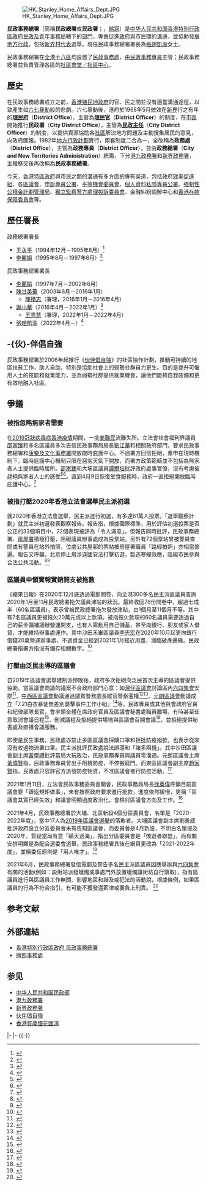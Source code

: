 {{not|民政事務處}}
{{香港政府部門基礎資訊
|中文部門名稱=民政事務總署
|英文部門名稱=Home Affairs Department
|部門標誌=Home Affairs Department.svg
|首長職銜=署長
|首長姓名=[[張趙凱渝|張趙凱渝]]
|副首長職銜=副署長
|副首長姓名=[[張誼_(香港政府官員)|張誼]]、[[王秀慧|王秀慧]]
|副首長職銜2=助理署長
|副首長姓名2=[[左健蘭|左健蘭]]、[[鍾雅之|鍾雅之]]、[[任向華|任向華]]、[[李慧婷|李慧婷]]<br/>
[[李冠殷|李冠殷]]、[[謝冰心_(香港政府官員)|謝冰心]]、[[賴玉雲|賴玉雲]]
|副首長職銜3=總新聞主任
|副首長姓名3=[[陳永斌|陳永斌]]
|成立年份=1968年
|所屬部門=[[民政及青年事務局|民政及青年事務局]]
|總部={{HKG}}[[灣仔|灣仔]][[軒尼詩道|軒尼詩道]]130號[[修頓中心|修頓中心]]29字樓
|網站=http://www.had.gov.hk
}}
[[File:HK_Stanley_Home_Affairs_Dept.JPG|thumb]]

'''民政事務總署'''（簡稱'''民政總署'''或'''民政署'''；{{lang-en|'''Home Affairs Department'''}}，[[縮寫|縮寫]]{{lang|en|'''HAD'''}}）是[[中华人民共和国|中华人民共和国]][[香港特別行政區政府|香港特別行政區政府]][[民政及青年事務局|民政及青年事務局]]轄下的[[香港特別行政區政府部門|部門]]，專責促進[[香港政府|政府]]與市民間的溝通，並協助發展[[地方行政計劃|地方行政]]，包括[[新界|新界]][[村代表|村代表]]選舉。現任民政事務總署署長為[[張趙凱渝|張趙凱渝]]女士。

民政事務總署在[[香港十八區|全港十八區]]均設置了[[民政事務處|民政事務處]]，由[[民政事務專員|民政事務專員]]主管；民政事務總署並負責管理各區的[[香港社區會堂|社區會堂／社區中心]]。

==歷史==
在民政事務總署成立之前，[[香港殖民地時期#香港政府|香港殖民地政府]]的官、民之間並沒有適當溝通途徑，以致產生如[[六七暴動|六七暴動]]般的悲劇。六七暴動後，港府於1968年5月倣效在[[新界|新界]]行之有年的'''[[理民府|理民府]]'''（'''District Office'''）、主管為'''[[理民官|理民官]]'''（'''District Officer'''）的制度，在[[香港市區|市區]]開始推行'''民政署'''（'''City District Office'''），主管為'''[[民政主任|民政主任]]'''（'''City District Officer'''）的制度，以提供資源協助各[[社區|社區]]解決地方問題及主動搜集居民的意見，向政府匯報。1982年[[地方行政計劃|地方行政計劃]]實行，兩套制度二合為一，全改稱為'''政務處'''（'''District Office'''），主管為'''政務專員'''（'''District Officer'''），並由'''政務總署'''（'''City and New Territories Administration'''）統籌，下分[[港九政務署|港九政務署]]和[[新界政務署|新界政務署]]，主權移交後再改稱為'''民政事務總署'''。

今天，[[香港特區政府|香港特區政府]]與市民之間的溝通有多方面的專有渠道，包括政府[[效率促進組|效率促進組]]、各[[香港區議會|區議會]]、[[申訴專員公署|申訴專員公署]]、[[平等機會委員會|平等機會委員會]]、[[香港個人資料私隱專員公署|個人資料私隱專員公署]]、[[強制性公積金計劃管理局|強制性公積金計劃管理局]]、[[獨立監察警方處理投訴委員會|獨立監察警方處理投訴委員會]]、金融糾紛調解中心和[[香港存款保障委員會|香港存款保障委員會]]等。

==歷任署長==
{{未完成列表}}
;政務總署署長
*[[王永平_(香港)|王永平]]（1994年12月－1995年8月）<ref>{{cite web|title=政府公布高層官員任命|url=http://www.info.gov.hk/gia/general/200002/29/0229105.htm|publisher=政府新聞處|accessdate=2016-03-18|date=2000-02-29|archive-date=2016-04-02|archive-url=https://web.archive.org/web/20160402125026/http://www.info.gov.hk/gia/general/200002/29/0229105.htm|dead-url=yes}}</ref>
*[[李麗娟|李麗娟]]（1995年8月－1997年6月）<ref>{{cite web|title=梁寶榮和李麗娟退休|url=http://www.info.gov.hk/gia/general/200509/06/P200509060170.htm|publisher=政府新聞處|accessdate=2016-03-18|date=2005-09-06|archive-date=2016-03-04|archive-url=https://web.archive.org/web/20160304200058/http://www.info.gov.hk/gia/general/200509/06/P200509060170.htm|dead-url=no}}</ref>
;民政事務總署署長
*[[李麗娟|李麗娟]]（1997年7月－2002年6月）
*[[陳甘美華|陳甘美華]]（2003年6月－2016年1月）
**[[陳積志|陳積志]]（署理，2016年1月－2016年4月）
*[[謝小華|謝小華]]（2016年4月－2022年1月）<ref>{{cite web|title=高層官員任命（附圖）|url=http://www.info.gov.hk/gia/general/201603/17/P201603170492.htm|publisher=政府新聞處|accessdate=2016-03-18|date=2016-03-17|archive-date=2016-03-23|archive-url=https://web.archive.org/web/20160323034121/http://www.info.gov.hk/gia/general/201603/17/P201603170492.htm|dead-url=yes}}</ref>
**[[王秀慧|王秀慧]]（署理，2022年1月－2022年4月）
*[[張趙凱渝|張趙凱渝]]（2022年4月－）<ref>{{cite web|title=高層官員任命（附圖）|url= https://www.info.gov.hk/gia/general/202203/25/P2022032500302.htm|publisher=政府新聞處|date=2022-03-26|archive-date=2022-03-25|archive-url= https://www.info.gov.hk/gia/general/202203/25/P2022032500302.htm|dead-url=yes}}</ref>

==-{伙}-伴倡自強==
{{Main|伙伴倡自強}}

民政事務總署於2006年起推行《[[伙伴倡自強|伙伴倡自強]]》的社區協作計劃，推動可持續的地區扶貧工作，助人自助，特別是協助社會上的弱勢社群自力更生。目的是提升可僱用人士的技能和就業能力，並為弱勢社群提供就業機會，讓他們能夠自我裝備和更有效地融入社區。

==爭議==
===被指忽略無家者需要===
在[[2019冠狀病毒病香港疫情|2019冠狀病毒病香港疫情]]期間，一批[[麥難民|麥難民]]流離失所。立法會社會福利界議員[[邵家臻|邵家臻]]和多名區議員多次去信民政事務局局長[[劉江華|劉江華]]和相關政府部門，要求民政事務總署和[[康樂及文化事務署|康樂及文化事務署]]開放臨時庇護中心。不過署方回信拒絕，重申在現時機制下，臨時庇護中心機制只限在惡劣天氣下開放，而署方政策範疇並不包括為無家者人士提供臨時居所。[[邵家臻|邵家臻]]和大埔區議員[[譚爾培|譚爾培]]批評政府處事官僚，沒有考慮被趕絕無家者人士的感受<ref>{{cite news |author1=黃文軒 |title=【新冠肺炎】露營地點關　無家者失居所　區議員：應考慮人的處境 |url=https://www.hk01.com/18%E5%8D%80%E6%96%B0%E8%81%9E/456726/%E6%96%B0%E5%86%A0%E8%82%BA%E7%82%8E-%E9%9C%B2%E7%87%9F%E5%9C%B0%E9%BB%9E%E9%97%9C-%E7%84%A1%E5%AE%B6%E8%80%85%E5%A4%B1%E5%B1%85%E6%89%80-%E5%8D%80%E8%AD%B0%E5%93%A1-%E6%87%89%E8%80%83%E6%85%AE%E4%BA%BA%E7%9A%84%E8%99%95%E5%A2%83 |accessdate=2020-04-06 |publisher=香港01 |date=2020-04-03 |archive-date=2020-04-06 |archive-url=https://web.archive.org/web/20200406113834/https://www.hk01.com/18%E5%8D%80%E6%96%B0%E8%81%9E/456726/%E6%96%B0%E5%86%A0%E8%82%BA%E7%82%8E-%E9%9C%B2%E7%87%9F%E5%9C%B0%E9%BB%9E%E9%97%9C-%E7%84%A1%E5%AE%B6%E8%80%85%E5%A4%B1%E5%B1%85%E6%89%80-%E5%8D%80%E8%AD%B0%E5%93%A1-%E6%87%89%E8%80%83%E6%85%AE%E4%BA%BA%E7%9A%84%E8%99%95%E5%A2%83 |dead-url=no }}</ref><ref>{{cite news |title=政Whats噏：懶理無家者恐染疫　劉江華被嘲「神隱局長」 |url=https://hk.on.cc/hk/bkn/cnt/news/20200404/bkn-20200404204753103-0404_00822_001.html |accessdate=2020-04-06 |publisher=on.cc |date=2020-04-04 |archive-date=2020-04-06 |archive-url=https://web.archive.org/web/20200406113828/https://hk.on.cc/hk/bkn/cnt/news/20200404/bkn-20200404204753103-0404_00822_001.html |dead-url=no }}</ref>。直到4月9日恢復堂食服務時，政府一直拒絕開放臨時庇護中心。<ref>{{cite web |title=議員關注露宿者棲身 民政事務總署稱未能開放臨時中心 - RTHK |url=https://news.rthk.hk/rthk/ch/component/k2/1519197-20200406.htm |website=news.rthk.hk |accessdate=2020-04-10 |language=zh-tw |archive-date=2020-05-04 |archive-url=https://web.archive.org/web/20200504170043/https://news.rthk.hk/rthk/ch/component/k2/1519197-20200406.htm |dead-url=no }}</ref>

===被指打壓2020年香港立法會選舉民主派初選===
{{main|2020年香港立法會選舉民主派初選}}
就2020年香港立法會選舉，民主派進行初選，有多達61萬人投票。「選舉觀察計劃」就民主派初選發表觀察報告。報告指，根據國際標準，用於評估初選投票是否公正的33個項目中，22個表現被評為「令人滿意」，但報告同時批評，民政事務總署、[[房屋署|房屋署]]積極打壓，阻礙議員辦事處成為投票站。另外有72個票站曾被警員查問或有警員在站外拍照，位處公共屋邨的票站被房屋署職員「路經拍照」亦相當普遍。報告又呼籲，北京停止用涉違國安法打擊初選，製造寒蟬效應，阻礙市民參與合法公共活動。<ref name="AppleDaily-20200724-1">{{cite web |title=初選三成票站遭警查拍照　 觀察報告︰民政、房署配合打壓合法投票 |url=https://hk.appledaily.com/local/20200724/A6BKWW3J3NLJXZLOKKUO627HTA/ |accessdate=2020-07-24 |archive-date=2020-07-23 |archive-url=https://web.archive.org/web/20200723224650/https://hk.appledaily.com/local/20200724/A6BKWW3J3NLJXZLOKKUO627HTA/ |dead-url=no }}</ref><ref name="AppleDaily-20200723">{{cite web |title=【泛民初選】「選舉觀察計劃」報告：政府打壓 三成票站遭警查問拍照 |url=https://hk.appledaily.com/local/20200723/NEPYSWNFQMVU7IM3IKUMY2MQWY/ |accessdate=2020-07-24 |archive-date=2020-07-24 |archive-url=https://web.archive.org/web/20200724032110/https://hk.appledaily.com/local/20200723/NEPYSWNFQMVU7IM3IKUMY2MQWY/ |dead-url=yes }}</ref>

===區議員申領實報實銷開支被拖數===
《蘋果日報》在2020年12月底透過電郵問卷，向全港300多名民主派區議員查詢2020年1月至11月民政總署拖欠議員津貼的狀況。最終收回78份問卷中，超過七成半（60名區議員)，表示曾被民政總署拖欠發放津貼，由1個月至11個月不等。其中有7名區議員更被拖欠20萬元或以上款項。被指拖欠款項的60名議員需要透過自己的薪金彌補議辦營運開支，也有人需動用自己儲蓄，甚至向銀行、朋友或家人借貸，才能維持辦事處運作。其中沙田禾輋區議員[[李志宏|李志宏]]在2020年10月起更向銀行借錢20萬營運辦事處，不過資金已經到2021年1月接近用盡，瀕臨破產邊緣。民政總署指署方指沒有備存相關數字。<ref>{{cite news |title=逾七成半區議員曾被民政拖數 有人被拖$30萬戶口僅餘$1,100 |url=https://hk.appledaily.com/local/20210119/IRVVEP73VFA3JEVA6UCGFIYEB4/ |accessdate=2021-01-19 |work=蘋果日報 |date=2021-01-19 |archive-date=2021-04-08 |archive-url=https://web.archive.org/web/20210408060204/https://hk.appledaily.com/local/20210119/IRVVEP73VFA3JEVA6UCGFIYEB4/ |dead-url=no }}</ref>

===打壓由泛民主導的區議會===
自2019年區議會選舉建制派慘敗後，政府多次拒絕向泛民首次主導的區議會提供協助。當區議會商議的議案不合政府部門心意：如[[灣仔區議會|灣仔區議會]]討論區內[[六四集會|六四集會]]安排<ref>{{cite news|url=https://www.hkcnews.com/article/30050/民政專員-灣仔區議會-陳天柱-30054/灣仔區議會討論六四集會安排、動議譴責林鄭-民政專員兩度帶隊離場|title=灣仔區議會討論六四集會安排、動議譴責林鄭-民政專員兩度帶隊離場|work=《[[眾新聞|眾新聞]]》|date=2020-05-19|accessdate=2020-05-19|language=中文|archive-date=2020-07-21|archive-url=https://web.archive.org/web/20200721052945/https://www.hkcnews.com/article/30050/%E6%B0%91%E6%94%BF%E5%B0%88%E5%93%A1-%E7%81%A3%E4%BB%94%E5%8D%80%E8%AD%B0%E6%9C%83-%E9%99%B3%E5%A4%A9%E6%9F%B1-30054/%E7%81%A3%E4%BB%94%E5%8D%80%E8%AD%B0%E6%9C%83%E8%A8%8E%E8%AB%96%E5%85%AD%E5%9B%9B%E9%9B%86%E6%9C%83%E5%AE%89%E6%8E%92%E3%80%81%E5%8B%95%E8%AD%B0%E8%AD%B4%E8%B2%AC%E6%9E%97%E9%84%AD-%E6%B0%91%E6%94%BF%E5%B0%88%E5%93%A1%E5%85%A9%E5%BA%A6%E5%B8%B6%E9%9A%8A%E9%9B%A2%E5%A0%B4|dead-url=no}}</ref>、[[中西區區議會|中西區區議會]]動議通過譴責警務處長縱容警察濫權<ref>{{cite news|url=https://news.mingpao.com/pns/港聞/article/20200118/s00002/1579285974631/民政專員拉隊離場-中西區議員申訴署投訴|title=民政專員拉隊離場-中西區議員申訴署投訴|work=《[[明報|明報]]》|date=2020-01-18|accessdate=2020-01-18|language=中文|archive-date=2020-01-18|archive-url=https://web.archive.org/web/20200118051044/https://news.mingpao.com/pns/%E6%B8%AF%E8%81%9E/article/20200118/s00002/1579285974631/%E6%B0%91%E6%94%BF%E5%B0%88%E5%93%A1%E6%8B%89%E9%9A%8A%E9%9B%A2%E5%A0%B4-%E4%B8%AD%E8%A5%BF%E5%8D%80%E8%AD%B0%E5%93%A1%E7%94%B3%E8%A8%B4%E7%BD%B2%E6%8A%95%E8%A8%B4|dead-url=no}}</ref><ref>{{cite news|url=https://news.mingpao.com/ins/港聞/article/20200117/s00001/1579232736437/中西區區議會表決時民政專員離場-羅智光否認違政治中立原則|title=中西區區議會表決時民政專員離場-羅智光否認違政治中立原則|work=《[[明報|明報]]》|date=2020-01-17|accessdate=2020-01-17|language=中文|archive-date=2020-01-17|archive-url=https://web.archive.org/web/20200117144404/https://news.mingpao.com/ins/%e6%b8%af%e8%81%9e/article/20200117/s00001/1579232736437/%e4%b8%ad%e8%a5%bf%e5%8d%80%e5%8d%80%e8%ad%b0%e6%9c%83%e8%a1%a8%e6%b1%ba%e6%99%82%e6%b0%91%e6%94%bf%e5%b0%88%e5%93%a1%e9%9b%a2%e5%a0%b4-%e7%be%85%e6%99%ba%e5%85%89%e5%90%a6%e8%aa%8d%e9%81%95%e6%94%bf%e6%b2%bb%e4%b8%ad%e7%ab%8b%e5%8e%9f%e5%89%87|dead-url=no}}</ref>、[[元朗區議會|元朗區議會]]動議成立「7.21白衣暴徒無差別襲擊事件工作小組」<ref>{{cite news|url=https://www.hkcnews.com/article/30092/元朗區議會-721元朗恐襲-張秀賢-30092/【721十個月】民政處dq元朗區議會「721工作小組」-稱「超出職能、妨礙司法公正」-區議員擬另聘法律顧問|title=【721十個月】民政處DQ元朗區議會「721工作小組」-稱「超出職能、妨礙司法公正」-區議員擬另聘法律顧問|work=《[[眾新聞|眾新聞]]》|date=2020-05-20|accessdate=2020-05-20|language=中文|archive-date=2020-06-05|archive-url=https://web.archive.org/web/20200605114326/https://www.hkcnews.com/article/30092/%E5%85%83%E6%9C%97%E5%8D%80%E8%AD%B0%E6%9C%83-721%E5%85%83%E6%9C%97%E6%81%90%E8%A5%B2-%E5%BC%B5%E7%A7%80%E8%B3%A2-30092/%E3%80%90721%E5%8D%81%E5%80%8B%E6%9C%88%E3%80%91%E6%B0%91%E6%94%BF%E8%99%95dq%E5%85%83%E6%9C%97%E5%8D%80%E8%AD%B0%E6%9C%83%E3%80%8C721%E5%B7%A5%E4%BD%9C%E5%B0%8F%E7%B5%84%E3%80%8D-%E7%A8%B1%E3%80%8C%E8%B6%85%E5%87%BA%E8%81%B7%E8%83%BD%E3%80%81%E5%A6%A8%E7%A4%99%E5%8F%B8%E6%B3%95%E5%85%AC%E6%AD%A3%E3%80%8D-%E5%8D%80%E8%AD%B0%E5%93%A1%E6%93%AC%E5%8F%A6%E8%81%98%E6%B3%95%E5%BE%8B%E9%A1%A7%E5%95%8F|dead-url=no}}</ref>等，民政專員或其他與會政府官員和紀律部隊長官，會率領全體在席政府官員及區議會秘書處職員離場，有時甚至任意取消會議日程<ref>{{cite news|url=https://www.inmediahk.net/node/1071463|title=民政處突取消東區監警會-民主派批警權凌駕區議會|work=《[[獨立媒體|獨立媒體]]》|date=2020-03-10|accessdate=2020-03-10|language=中文|archive-date=2020-03-11|archive-url=https://web.archive.org/web/20200311143917/https://www.inmediahk.net/node/1071463|dead-url=no}}</ref>、刪減議程及拒絕提供場地與區議會召開會議<ref>{{cite news|url=https://news.rthk.hk/rthk/ch/component/k2/1524650-20200506.htm|title=區議會不滿被安排會議場地-民政事務總署指議員喧嘩|work=《[[香港電台|香港電台]]》|date=2020-05-06|accessdate=2020-05-06|language=中文|archive-date=2020-07-21|archive-url=https://web.archive.org/web/20200721060332/https://news.rthk.hk/rthk/ch/component/k2/1524650-20200506.htm|dead-url=no}}</ref>，並拒絕提供秘書處及直播會議服務。

即使是民生事務，民政處亦禁止多區區議會採購口罩和拒批防疫撥款，也表示從來沒有收過物流署口罩。民主派批評民政處說法誤導和「諸多阻撓」。其中沙田區議會副主席[[黃學禮|黃學禮]]批評當局大玩政治，民政事務專員與議員零溝通。元朗區議會主席[[黃偉賢|黃偉賢]]指，民政事務專員曾出手阻撓防疫，不停搬龍門。而東區區議會副主席[[趙家賢|趙家賢]]指，民政處只容許官方派發防疫物資，不准區議會推行防疫活動。<ref>{{cite news |title=多區區議會稱從無收過物流署口罩 民主派轟徐英偉指鹿為馬 |url=https://www.inmediahk.net/node/1079677 |accessdate=2021-01-11 |publisher=香港獨立媒體 |date=2021-01-11 |archive-date=2021-04-08 |archive-url=https://web.archive.org/web/20210408054729/https://www.inmediahk.net/node/1079677 |dead-url=no }}</ref>

2021年1月11日，立法會民政事務委員會開會，民政事務局局長[[徐英偉|徐英偉]]呼籲目前區議會要「跟返規矩做事」，未有按照政府要求進行批款，進度依然緩慢，更稱「區議會其實已經失效」和議會明顯過度政治化，會檢討區議會方向及工作。<ref>{{cite news |title=徐英偉：區議會已失效　正檢視區議會未來方向 |url=https://news.now.com/home/local/player?newsId=419879 |accessdate=2021-01-11 |publisher=Now新聞台 |date=2021-01-11 |archive-date=2021-04-08 |archive-url=https://web.archive.org/web/20210408060227/https://news.now.com/home/local/player?newsId=419879 |dead-url=no }}</ref>

2021年4月，民政事務總署於大埔、北區新設4個分區委員會，名單是「2020-2022年度」，當中17人為[[2019年區議會選舉|2019年區議會選舉]]的落敗者。大埔區議會副主席劉勇威批評政府設立分區委員會未有告知區議會，而委員會是4月新設，不明白名單提及2020年，質疑當局有意「瞞天過海」，指出分區委員會是「敗選者聯盟」，而有關安排明顯是為配合選委會選舉。民政事務總署其後在網頁更改為「2021-2022年度」，並稱委任原則是「用人唯才」。<ref>{{cite news |title=大埔北區新設分區會 17區選敗者獲委 改制後有望晉身選委 民政署：用人唯才 |url=https://news.mingpao.com/pns/%e6%b8%af%e8%81%9e/article/20210408/s00002/1617820693052/%e5%a4%a7%e5%9f%94%e5%8c%97%e5%8d%80%e6%96%b0%e8%a8%ad%e5%88%86%e5%8d%80%e6%9c%83-17%e5%8d%80%e9%81%b8%e6%95%97%e8%80%85%e7%8d%b2%e5%a7%94-%e6%94%b9%e5%88%b6%e5%be%8c%e6%9c%89%e6%9c%9b%e6%99%89%e8%ba%ab%e9%81%b8%e5%a7%94-%e6%b0%91%e6%94%bf%e7%bd%b2-%e7%94%a8%e4%ba%ba%e5%94%af%e6%89%8d |accessdate=2021-04-09 |work=明報 |date=2021-04-08 |archive-date=2021-04-08 |archive-url=https://web.archive.org/web/20210408022048/https://news.mingpao.com/pns/%E6%B8%AF%E8%81%9E/article/20210408/s00002/1617820693052/%E5%A4%A7%E5%9F%94%E5%8C%97%E5%8D%80%E6%96%B0%E8%A8%AD%E5%88%86%E5%8D%80%E6%9C%83-17%E5%8D%80%E9%81%B8%E6%95%97%E8%80%85%E7%8D%B2%E5%A7%94-%E6%94%B9%E5%88%B6%E5%BE%8C%E6%9C%89%E6%9C%9B%E6%99%89%E8%BA%AB%E9%81%B8%E5%A7%94-%E6%B0%91%E6%94%BF%E7%BD%B2-%E7%94%A8%E4%BA%BA%E5%94%AF%E6%89%8D |dead-url=no }}</ref>

2021年6月，民政事務總署發信電郵及警告多名民主派區議員因應舉辦與[[六四集會|六四集會]]有關的活動(例如：設街站派發蠟燭或事處門外放置蠟燭讓街坊自行領取)，指有區議員進行與區議員工作無關、影響地區和諧及或犯法的活動說，根據條例，如果區議員的行為不符合指引，有可能不獲發還薪津或要負上刑責。 <ref>{{cite news|title=擺六四街站區議員陸續收警告信　fb貼 Beyond歌詞、籲熄燈一小時　被指與區議會工作無關|url=https://beta.thestandnews.com/politics/a-%E6%9B%BE%E6%B4%BE%E8%A0%9F%E7%87%AD-%E6%93%BA%E5%85%AD%E5%9B%9B%E8%A1%97%E7%AB%99%E5%8D%80%E8%AD%B0%E5%93%A1%E9%99%B8%E7%BA%8C%E6%94%B6%E6%B0%91%E6%94%BF%E8%AD%A6%E5%91%8A%E4%BF%A1-%E6%9C%AA%E6%8F%90%E5%85%AD%E5%9B%9B-%E7%86%84%E7%87%88%E4%B8%80%E5%B0%8F%E6%99%82-%E6%B4%BB%E5%8B%95%E5%90%8C%E8%A2%AB%E6%8C%87%E8%88%87%E5%8D%80%E8%AD%B0%E6%9C%83%E5%B7%A5%E4%BD%9C%E7%84%A1%E9%97%9C|accessdate=2021-06-06|work=[[立場新聞|立場新聞]]|date=2021-06-06|archive-date=2021-06-07|archive-url=https://web.archive.org/web/20210607112140/https://beta.thestandnews.com/politics/a-%E6%9B%BE%E6%B4%BE%E8%A0%9F%E7%87%AD-%E6%93%BA%E5%85%AD%E5%9B%9B%E8%A1%97%E7%AB%99%E5%8D%80%E8%AD%B0%E5%93%A1%E9%99%B8%E7%BA%8C%E6%94%B6%E6%B0%91%E6%94%BF%E8%AD%A6%E5%91%8A%E4%BF%A1-%E6%9C%AA%E6%8F%90%E5%85%AD%E5%9B%9B-%E7%86%84%E7%87%88%E4%B8%80%E5%B0%8F%E6%99%82-%E6%B4%BB%E5%8B%95%E5%90%8C%E8%A2%AB%E6%8C%87%E8%88%87%E5%8D%80%E8%AD%B0%E6%9C%83%E5%B7%A5%E4%BD%9C%E7%84%A1%E9%97%9C|dead-url=no}}</ref>

==参考文献==
{{Reflist}}

==外部連結==
{{Commonscat|Home Affairs Department}}
*[http://www.had.gov.hk/ 香港特別行政區政府 民政事務總署]{{Wayback|url=http://www.had.gov.hk/|date=20060615202754}}
*[http://www.hadla.gov.hk/ 牌照事務處]{{Wayback|url=http://www.hadla.gov.hk/|date=20140810075159}}

==参见==
*[[中华人民共和国民政部|中华人民共和国民政部]]
*[[港九政務署|港九政務署]]
*[[新界政務署|新界政務署]]
*[[伙伴倡自強|伙伴倡自強]]
*[[香港賀歲煙花匯演|香港賀歲煙花匯演]]


{{start box}}
{{s-new}}
{{s-title| {{BHKG}}民政處}}
{{s-after| {{BHKG}}政務處}}
|-
{{s-before| {{BHKG}}民政處}}
{{s-title| {{BHKG}}政務處}}
{{s-after| {{HK}}民政事務總署}}
|-
{{s-before| {{BHKG}}政務處}}
{{s-title| {{HK}}民政事務總署}}
{{s-none| }}
{{end}}
{{-}}
{{香港特別行政區政府部門}}